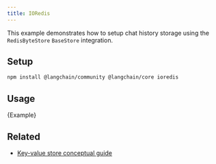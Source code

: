 ```yaml
---
title: IORedis
---
```


This example demonstrates how to setup chat history storage using the `RedisByteStore` `BaseStore` integration.

## Setup

```bash npm2yarn
npm install @langchain/community @langchain/core ioredis
```

## Usage


<CodeBlock language="typescript">{Example}</CodeBlock>

## Related

- [Key-value store conceptual guide](/oss/javascript/concepts/key_value_stores)
